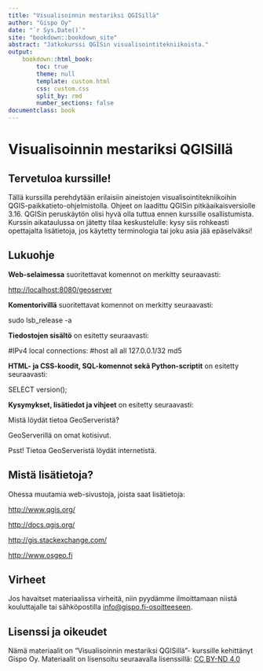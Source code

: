 ```yaml
---
title: "Visualisoinnin mestariksi QGISillä"
author: "Gispo Oy"
date: "`r Sys.Date()`"
site: "bookdown::bookdown_site"
abstract: "Jatkokurssi QGISin visualisointitekniikoista."
output:
    bookdown::html_book:
        toc: true
        theme: null
        template: custom.html
        css: custom.css
        split_by: rmd
        number_sections: false
documentclass: book
---
```


<!-- Harjoitukset -->

# Visualisoinnin mestariksi QGISillä

## Tervetuloa kurssille!

Tällä kurssilla perehdytään erilaisiin aineistojen visualisointitekniikoihin QGIS-paikkatieto-ohjelmistolla. Ohjeet on laadittu QGISin pitkäaikaisversiolle 3.16. QGISin peruskäytön olisi hyvä olla tuttua ennen kurssille osallistumista. Kurssin aikataulussa on jätetty tilaa keskustelulle: kysy siis rohkeasti opettajalta lisätietoja, jos käytetty terminologia tai joku asia jää epäselväksi!

## Lukuohje

**Web-selaimessa** suoritettavat komennot on merkitty seuraavasti:

::: note-box
<http://localhost:8080/geoserver>
:::

**Komentorivillä** suoritettavat komennot on merkitty seuraavasti:

::: commandline-box
sudo lsb_release -a
:::

**Tiedostojen sisältö** on esitetty seuraavasti:

::: file-content-box
#IPv4 local connections: #host all all 127.0.0.1/32 md5
:::

**HTML- ja CSS-koodit, SQL-komennot sekä Python-scriptit** on esitetty seuraavasti:

::: code-box
SELECT version();
:::

**Kysymykset, lisätiedot ja vihjeet** on esitetty seuraavasti:

::: hint-box
Mistä löydät tietoa GeoServeristä?

GeoServerillä on omat kotisivut.

Psst! Tietoa GeoServeristä löydät internetistä.
:::

## Mistä lisätietoja?

Ohessa muutamia web-sivustoja, joista saat lisätietoja:

::: note-box
<http://www.qgis.org/>
:::

::: note-box
<http://docs.qgis.org/>
:::

::: note-box
<http://gis.stackexchange.com/>
:::

::: note-box
<http://www.osgeo.fi>
:::

## Virheet

Jos havaitset materiaalissa virheitä, niin pyydämme ilmoittamaan niistä kouluttajalle tai sähköpostilla [info\@gispo.fi-osoitteeseen](mailto:info@gispo.fi-osoitteeseen){.email}.

## Lisenssi ja oikeudet

Nämä materiaalit on "Visualisoinnin mestariksi QGISillä"- kurssille kehittänyt Gispo Oy. Materiaalit on lisensoitu seuraavalla lisenssillä: [CC BY-ND 4.0](https://creativecommons.org/licenses/by-nd/4.0/)
